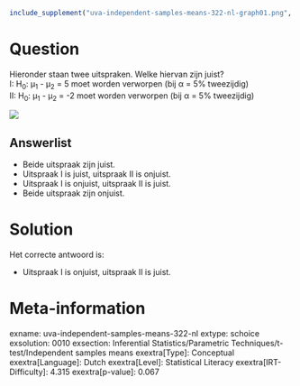 ```r
include_supplement("uva-independent-samples-means-322-nl-graph01.png", recursive = TRUE)
```

Question
========

Hieronder staan twee uitspraken. Welke hiervan zijn juist?\
I: H~0~: μ~1~ - μ~2~ = 5 moet worden verworpen (bij α = 5% tweezijdig)\
II: H~0~: μ~1~ - μ~2~ = -2 moet worden verworpen (bij α = 5% tweezijdig)

![](uva-independent-samples-means-322-nl-graph01.png)

Answerlist
----------

* Beide uitspraak zijn juist.
* Uitspraak I is juist, uitspraak II is onjuist.
* Uitspraak I is onjuist, uitspraak II is juist.
* Beide uitspraak zijn onjuist.

Solution
========

Het correcte antwoord is: 

* Uitspraak I is onjuist, uitspraak II is juist.

Meta-information
================
exname: uva-independent-samples-means-322-nl
extype: schoice
exsolution: 0010
exsection: Inferential Statistics/Parametric Techniques/t-test/Independent samples means
exextra[Type]: Conceptual
exextra[Language]: Dutch
exextra[Level]: Statistical Literacy
exextra[IRT-Difficulty]: 4.315
exextra[p-value]: 0.067
